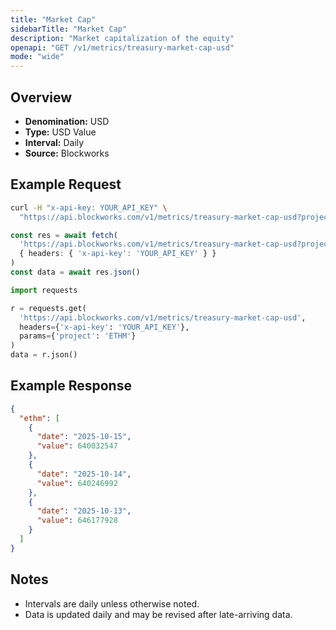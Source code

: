 ```yaml
---
title: "Market Cap"
sidebarTitle: "Market Cap"
description: "Market capitalization of the equity"
openapi: "GET /v1/metrics/treasury-market-cap-usd"
mode: "wide"
---
```


## Overview

- **Denomination:** USD
- **Type:** USD Value
- **Interval:** Daily
- **Source:** Blockworks

## Example Request

<CodeGroup>

```bash cURL
curl -H "x-api-key: YOUR_API_KEY" \
  "https://api.blockworks.com/v1/metrics/treasury-market-cap-usd?project=ETHM"
```

```typescript TypeScript
const res = await fetch(
  'https://api.blockworks.com/v1/metrics/treasury-market-cap-usd?project=ETHM',
  { headers: { 'x-api-key': 'YOUR_API_KEY' } }
)
const data = await res.json()
```

```python Python
import requests

r = requests.get(
  'https://api.blockworks.com/v1/metrics/treasury-market-cap-usd',
  headers={'x-api-key': 'YOUR_API_KEY'},
  params={'project': 'ETHM'}
)
data = r.json()
```

</CodeGroup>

## Example Response

```json
{
  "ethm": [
    {
      "date": "2025-10-15",
      "value": 640032547
    },
    {
      "date": "2025-10-14",
      "value": 640246992
    },
    {
      "date": "2025-10-13",
      "value": 646177928
    }
  ]
}
```

## Notes
- Intervals are daily unless otherwise noted.
- Data is updated daily and may be revised after late-arriving data.